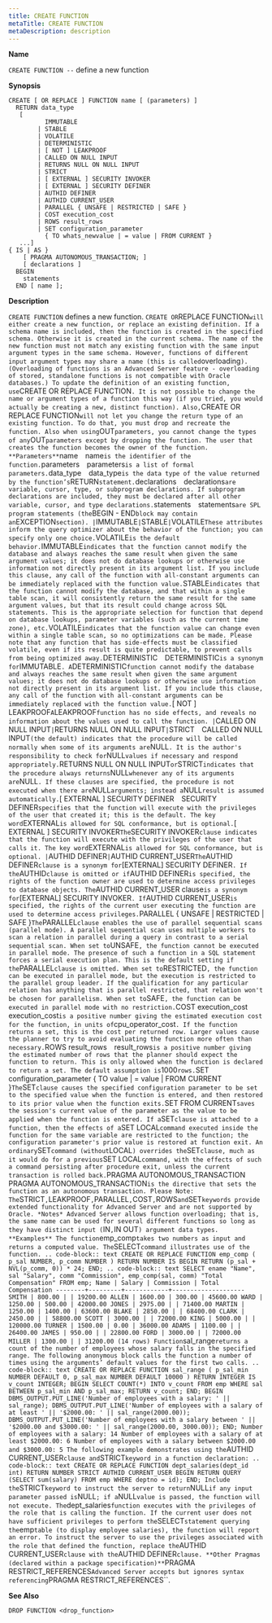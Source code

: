 ```yaml
---
title: CREATE FUNCTION
metaTitle: CREATE FUNCTION
metaDescription: description
---
```


**Name**

`CREATE FUNCTION --` define a new function

**Synopsis**

``` text
CREATE [ OR REPLACE ] FUNCTION name [ (parameters) ]
  RETURN data_type
   [
          IMMUTABLE
        | STABLE
        | VOLATILE
        | DETERMINISTIC
        | [ NOT ] LEAKPROOF
        | CALLED ON NULL INPUT
        | RETURNS NULL ON NULL INPUT
        | STRICT
        | [ EXTERNAL ] SECURITY INVOKER
        | [ EXTERNAL ] SECURITY DEFINER
        | AUTHID DEFINER
        | AUTHID CURRENT_USER
        | PARALLEL { UNSAFE | RESTRICTED | SAFE }
        | COST execution_cost
        | ROWS result_rows
        | SET configuration_parameter
          { TO whats_newvalue | = value | FROM CURRENT }
   ...]
{ IS | AS }
    [ PRAGMA AUTONOMOUS_TRANSACTION; ]
    [ declarations ]
  BEGIN
    statements
  END [ name ];
```

**Description**

`CREATE FUNCTION` defines a new function. `CREATE OR`REPLACE
FUNCTION`will either create a new function, or replace an existing
definition. If a schema name is included, then the function is created
in the specified schema. Otherwise it is created in the current schema.
The name of the new function must not match any existing function with
the same input argument types in the same schema. However, functions of
different input argument types may share a name (this is
called`overloading`). (Overloading of functions is an Advanced Server
feature - overloading of stored, standalone functions is not compatible
with Oracle databases.) To update the definition of an existing
function, use`CREATE OR REPLACE FUNCTION`. It is not possible to change
the name or argument types of a function this way (if you tried, you
would actually be creating a new, distinct function). Also,`CREATE OR
REPLACE FUNCTION`will not let you change the return type of an existing
function. To do that, you must drop and recreate the function. Also when
using`OUT`parameters, you cannot change the types of any`OUT`parameters
except by dropping the function. The user that creates the function
becomes the owner of the function. **Parameters**`name`  `name`is the
identifier of the function.`parameters`  `parameters`is a list of formal
parameters.`data\_type`  `data\_type`is the data type of the value
returned by the
function’s`RETURN`statement.`declarations`  `declarations`are
variable, cursor, type, or subprogram declarations. If subprogram
declarations are included, they must be declared after all other
variable, cursor, and type declarations.`statements`  `statements`are
SPL program statements (the`BEGIN - END`block may contain
an`EXCEPTION`section). |`IMMUTABLE`|`STABLE`|`VOLATILE`These attributes
inform the query optimizer about the behavior of the function; you can
specify only one choice.`VOLATILE`is the default
behavior.`IMMUTABLE`indicates that the function cannot modify the
database and always reaches the same result when given the same argument
values; it does not do database lookups or otherwise use information not
directly present in its argument list. If you include this clause, any
call of the function with all-constant arguments can be immediately
replaced with the function value.`STABLE`indicates that the function
cannot modify the database, and that within a single table scan, it will
consistently return the same result for the same argument values, but
that its result could change across SQL statements. This is the
appropriate selection for function that depend on database lookups,
parameter variables (such as the current time zone),
etc.`VOLATILE`indicates that the function value can change even within a
single table scan, so no optimizations can be made. Please note that any
function that has side-effects must be classified volatile, even if its
result is quite predictable, to prevent calls from being optimized
away.`DETERMINISTIC`  `DETERMINISTIC`is a synonym for`IMMUTABLE`.
A`DETERMINISTIC`function cannot modify the database and always reaches
the same result when given the same argument values; it does not do
database lookups or otherwise use information not directly present in
its argument list. If you include this clause, any call of the function
with all-constant arguments can be immediately replaced with the
function value.`\[ NOT \] LEAKPROOF`A`LEAKPROOF`function has no side
effects, and reveals no information about the values used to call the
function. |`CALLED ON NULL INPUT`|`RETURNS NULL ON NULL
INPUT`|`STRICT`  `CALLED ON NULL INPUT`(the default) indicates that the
procedure will be called normally when some of its arguments are`NULL`.
It is the author's responsibility to check for`NULL`values if necessary
and respond appropriately.`RETURNS NULL ON NULL
INPUT`or`STRICT`indicates that the procedure always
returns`NULL`whenever any of its arguments are`NULL`. If these clauses
are specified, the procedure is not executed when there
are`NULL`arguments; instead a`NULL`result is assumed automatically.`\[
EXTERNAL \] SECURITY DEFINER`  `SECURITY DEFINER`specifies that the
function will execute with the privileges of the user that created it;
this is the default. The key word`EXTERNAL`is allowed for SQL
conformance, but is optional.`\[ EXTERNAL \] SECURITY
INVOKER`The`SECURITY INVOKER`clause indicates that the function will
execute with the privileges of the user that calls it. The key
word`EXTERNAL`is allowed for SQL conformance, but is optional. |`AUTHID
DEFINER`|`AUTHID CURRENT\_USER`The`AUTHID DEFINER`clause is a synonym
for`\[EXTERNAL\] SECURITY DEFINER`. If the`AUTHID`clause is omitted or
if`AUTHID DEFINER`is specified, the rights of the function owner are
used to determine access privileges to database objects. The`AUTHID
CURRENT\_USER clause`is a synonym for`\[EXTERNAL\] SECURITY INVOKER`.
If`AUTHID CURRENT\_USER`is specified, the rights of the current user
executing the function are used to determine access privileges.`PARALLEL
{ UNSAFE | RESTRICTED | SAFE }`The`PARALLEL`clause enables the use of
parallel sequential scans (parallel mode). A parallel sequential scan
uses multiple workers to scan a relation in parallel during a query in
contrast to a serial sequential scan. When set to`UNSAFE`, the function
cannot be executed in parallel mode. The presence of such a function in
a SQL statement forces a serial execution plan. This is the default
setting if the`PARALLEL`clause is omitted. When set to`RESTRICTED`, the
function can be executed in parallel mode, but the execution is
restricted to the parallel group leader. If the qualification for any
particular relation has anything that is parallel restricted, that
relation won't be chosen for parallelism. When set to`SAFE`, the
function can be executed in parallel mode with no restriction.`COST
execution\_cost`  `execution\_cost`is a positive number giving the
estimated execution cost for the function, in units
of`cpu\_operator\_cost`. If the function returns a set, this is the cost
per returned row. Larger values cause the planner to try to avoid
evaluating the function more often than necessary.`ROWS
result\_rows`  `result\_rows`is a positive number giving the estimated
number of rows that the planner should expect the function to return.
This is only allowed when the function is declared to return a set. The
default assumption is`1000`rows.`SET configuration\_parameter { TO value
| = value | FROM CURRENT }`The`SET`clause causes the specified
configuration parameter to be set to the specified value when the
function is entered, and then restored to its prior value when the
function exits.`SET FROM CURRENT`saves the session's current value of
the parameter as the value to be applied when the function is entered.
If a`SET`clause is attached to a function, then the effects of a`SET
LOCAL`command executed inside the function for the same variable are
restricted to the function; the configuration parameter's prior value is
restored at function exit. An ordinary`SET`command (without`LOCAL`)
overrides the`SET`clause, much as it would do for a previous`SET
LOCAL`command, with the effects of such a command persisting after
procedure exit, unless the current transaction is rolled back.`PRAGMA
AUTONOMOUS\_TRANSACTION`  `PRAGMA AUTONOMOUS\_TRANSACTION`is the
directive that sets the function as an autonomous transaction. Please
Note: The`STRICT`,`LEAKPROOF`,`PARALLEL`,`COST`,`ROWS`and`SET`keywords
provide extended functionality for Advanced Server and are not supported
by Oracle. *Notes* Advanced Server allows function overloading; that is,
the same name can be used for several different functions so long as
they have distinct input (`IN`,`IN OUT`) argument data types.
**Examples** The function`emp\_comp`takes two numbers as input and
returns a computed value. The`SELECT`command illustrates use of the
function. .. code-block:: text CREATE OR REPLACE FUNCTION emp_comp (
p_sal NUMBER, p_comm NUMBER ) RETURN NUMBER IS BEGIN RETURN (p_sal +
NVL(p_comm, 0)) * 24; END; .. code-block:: text SELECT ename "Name", sal
"Salary", comm "Commission", emp_comp(sal, comm) "Total Compensation"
FROM emp; Name | Salary | Commission | Total Compensation
--------+---------+------------+-------------------- SMITH | 800.00 |
| 19200.00 ALLEN | 1600.00 | 300.00 | 45600.00 WARD | 1250.00 | 500.00
| 42000.00 JONES | 2975.00 | | 71400.00 MARTIN | 1250.00 | 1400.00
| 63600.00 BLAKE | 2850.00 | | 68400.00 CLARK | 2450.00 | | 58800.00
SCOTT | 3000.00 | | 72000.00 KING | 5000.00 | | 120000.00 TURNER
| 1500.00 | 0.00 | 36000.00 ADAMS | 1100.00 | | 26400.00 JAMES | 950.00
| | 22800.00 FORD | 3000.00 | | 72000.00 MILLER | 1300.00 | | 31200.00
(14 rows) Function`sal\_range`returns a count of the number of employees
whose salary falls in the specified range. The following anonymous block
calls the function a number of times using the arguments’ default values
for the first two calls. .. code-block:: text CREATE OR REPLACE FUNCTION
sal_range ( p_sal_min NUMBER DEFAULT 0, p_sal_max NUMBER DEFAULT 10000 )
RETURN INTEGER IS v_count INTEGER; BEGIN SELECT COUNT(*) INTO v_count
FROM emp WHERE sal BETWEEN p_sal_min AND p_sal_max; RETURN v_count; END;
BEGIN DBMS_OUTPUT.PUT_LINE('Number of employees with a salary: ' ||
sal_range); DBMS_OUTPUT.PUT_LINE('Number of employees with a salary of
at least ' || '$2000.00: ' || sal_range(2000.00));
DBMS_OUTPUT.PUT_LINE('Number of employees with a salary between ' ||
'$2000.00 and $3000.00: ' || sal_range(2000.00, 3000.00)); END; Number
of employees with a salary: 14 Number of employees with a salary of at
least $2000.00: 6 Number of employees with a salary between $2000.00 and
$3000.00: 5 The following example demonstrates using the`AUTHID
CURRENT\_USER`clause and`STRICT`keyword in a function declaration: ..
code-block:: text CREATE OR REPLACE FUNCTION dept_salaries(dept_id int)
RETURN NUMBER STRICT AUTHID CURRENT_USER BEGIN RETURN QUERY (SELECT
sum(salary) FROM emp WHERE deptno = id); END; Include the`STRICT`keyword
to instruct the server to return`NULL`if any input parameter passed
is`NULL`; if a`NULL`value is passed, the function will not execute.
The`dept\_salaries`function executes with the privileges of the role
that is calling the function. If the current user does not have
sufficient privileges to perform the`SELECT`statement querying
the`emp`table (to display employee salaries), the function will report
an error. To instruct the server to use the privileges associated with
the role that defined the function, replace the`AUTHID
CURRENT\_USER`clause with the`AUTHID DEFINER`clause. **Other Pragmas
(declared within a package specification)**`PRAGMA
RESTRICT\_REFERENCES`Advanced Server accepts but ignores syntax
referencing`PRAGMA RESTRICT\_REFERENCES\`\`.

**See Also**

`DROP FUNCTION <drop_function>`
